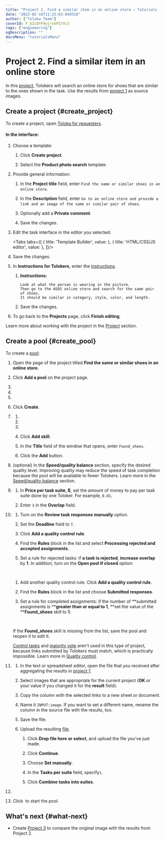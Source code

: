 ```yaml
---
title: "Project 2. Find a similar item in an online store — Tutorials | Toloka documentation"
date: "2023-02-14T11:23:03.849318"
author: ["Toloka Team"]
coverId: F_bIcOYF9yjrxkPZrXc3
tags: ["engineering"]
ogDescription: ""
docsMenu: "tutorialsMenu"
---
```



# Project 2. Find a similar item in an online store

In this [project](/docs/glossary#project), Tolokers will search an online store for shoes that are similar to the ones shown in the task. Use the results from [project 1](/docs/tutorials/contain_item#get_results) as source images.

## Create a project {#create_project}

To create a project, open [Toloka for requesters](https://platform.toloka.ai/for-requesters/).

#### In the interface:

1. Choose a template:

    1. Click **Create project**.

    1. Select the **Product photo search** template.

1. Provide general information:

    1. In the **Project title** field, enter `Find the same or similar shoes in an online store`.

    1. In the **Description** field, enter `Go to an online store and provide a link and an image of the same or similar pair of shoes`.

    1. Optionally add a **Private comment**.

    1. Save the changes.

1. Edit the task interface in the editor you selected:

    <Tabs tabs={[
      { title: 'Template Builder', value: <FindAnItemInStoreList1/> },
      { title: 'HTML/CSS/JS editor', value: <FindAnItemInStoreList2/> },
    ]}/>

1. Save the changes.

1. In **Instructions for Tolokers**, enter the [instructions](/docs/glossary#instructions).

    1. **Instructions:**

        ```plaintext
        Look at what the person is wearing in the picture.
        Then go to the ASOS online store and search for the same pair of shoes.
        It should be similar in category, style, color, and length.
        ```

    1. Save the changes.

1. To go back to the **Projects** page, click **Finish editing**.

Learn more about working with the project in the [Project](/docs/guide/project) section.

## Create a pool {#create_pool}

To create a [pool](/docs/glossary#pool):

1. Open the page of the project titled **Find the same or similar shoes in an online store**.

1. Click **Add a pool** on the project page.

1. <TolokaRequesterPoolType/>

1. <TolokaRequesterPoolName/>

1. <TolokaRequesterPoolDescription/>

1. Click **Create**.

1. <TolokaRequesterSourceAudienceSettings/>

    1. <TutorialsLanguageFilter/>

    1. <TutorialsShockingContent/>

    1. <TutorialsPlatformFilter/>

    1. Click **Add skill**.

    1. In the **Title** field of the window that opens, enter `Found_shoes`.

    1. Click the **Add** button.

1. (optional) In the **Speed/quality balance** section, specify the desired quality level. Improving quality may reduce the speed of task completion because the pool will be available to fewer Tolokers. Learn more in the [Speed/quality balance](/docs/guide/adjust) section.

1. <TolokaRequesterSourcePriceSettings/>

    1. In **Price per task suite, $**, set the amount of money to pay per task suite done by one Toloker. For example, `0.01`.

    1. Enter `3` in the **Overlap** field.

1. <TutorialsQualityControl/>

    1. Turn on the **Review task responses manually** option.

    1. Set the **Deadline** field to `7`.

    1. Click **Add a quality control rule**.

    1. Find the **Rules** block in the list and select **Processing rejected and accepted assignments**.

    1. Set a rule for rejected tasks: if **a task is rejected**, **increase overlap** by **1**. In addition, turn on the **Open pool if closed** option:

    <Image withBackground imageId="1675426029309" alt="" />

    1. Add another quality control rule. Click **Add a quality control rule**.

    1. Find the **Rules** block in the list and choose **Submitted responses**.

    1. Set a rule for completed assignments: if the number of **submitted assignments is ****greater than or equal to 1**, **set the value of the ****Found_shoes** skill to **1**.

    <Image withBackground imageId="1675426066696" alt="" />

    <Note mode="note" title="Note">

    If the **Found_shoes** skill is missing from the list, save the pool and reopen it to edit it.

    </Note>

    [Control tasks](/docs/glossary#control-task) and [majority vote](/docs/glossary#majority-vote) aren't used in this type of project, because links submitted by Tolokers must match, which is practically impossible. Learn more in [Quality control](/docs/guide/control).

1. <TutorialsUploadTasks/>

    1. In the text or spreadsheet editor, open the file that you received after aggregating the results in [project 1](/docs/tutorials/contain_item#get_results).

    1. Select images that are appropriate for the current project (**OK** or your value if you changed it for the **result** field).

    1. Copy the column with the selected links to a new sheet or document.

    1. Name it `INPUT:image`. If you want to set a different name, rename the column in the source file with the results, too.

    1. Save the file.

    1. Upload the resulting [file](/docs/glossary#tsv).

        1. Click **Drop file here or select**, and upload the file you’ve just made.

        1. Click **Continue**.

        1. Choose **Set manually**.

        1. In the **Tasks per suite** field, specify`1`.

        1. Click **Combine tasks into suites**.

1. <TutorialsDoubleCheck/>

    <TolokaRequesterSourceStepEnabled/>

1. Click <img src="https://tlk-infra-front.azureedge.net/portal-static/uploaded/images/1675425184616/1675425184616_original_svg.svg" alt="" /> to start the pool.

## What's next {#what-next}

- Create [Project 3](/docs/tutorials/item_look_similar) to compare the original image with the results from Project 2.

<ContactGuideSupport/>
